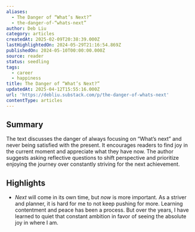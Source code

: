 ```yaml
---
aliases:
  - The Danger of “What’s Next?”
  - the-danger-of-“whats-next”
author: Deb Liu
category: articles
createdAt: 2025-02-09T20:38:39.000Z
lastHighlightedOn: 2024-05-29T21:16:54.869Z
publishedOn: 2024-05-10T00:00:00.000Z
source: reader
status: seedling
tags:
  - career
  - happiness
title: The Danger of “What’s Next?”
updatedAt: 2025-04-12T15:55:16.000Z
url: 'https://debliu.substack.com/p/the-danger-of-whats-next'
contentType: articles
---
```

## Summary

The text discusses the danger of always focusing on “What’s next” and never being satisfied with the present. It encourages readers to find joy in the current moment and appreciate what they have now. The author suggests asking reflective questions to shift perspective and prioritize enjoying the journey over constantly striving for the next achievement.

## Highlights

- _Next_ will come in its own time, but _now_ is more important. As a striver and planner, it is hard for me to not keep pushing for more. Learning contentment and peace has been a process. But over the years, I have learned to quiet that constant ambition in favor of seeing the absolute joy in where I am.
